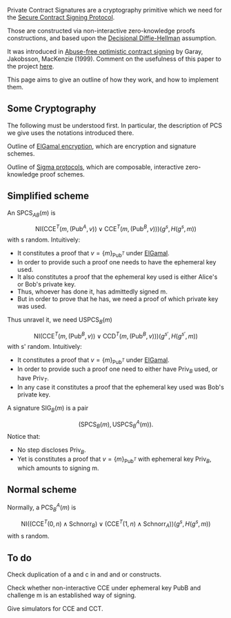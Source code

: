 Private Contract Signatures are a cryptography primitive which we need for the [[Secure Contract Signing Protocol]].

Those are constructed via non-interactive zero-knowledge proofs constructions, and based upon the [http://en.wikipedia.org/wiki/Decisional_Diffie%E2%80%93Hellman_assumption Decisional Diffie-Hellman] assumption.

It was introduced in [http://citeseerx.ist.psu.edu/viewdoc/summary?doi=10.1.1.118.4142 Abuse-free optimistic contract signing] by Garay, Jakobsson, MacKenzie (1999).
Comment on the usefulness of this paper to the project [[GarayJakobssonMackenzie|here]]. 

This page aims to give an outline of how they work, and how to implement them.

== Some Cryptography ==

The following must be understood first. In particular, the description of PCS we give uses the notations introduced there.

Outline of [[ElGamalSchnorr|ElGamal encryption]], which are encryption and signature schemes.

Outline of [[Sigma_Protocols|Sigma protocols]], which are composable, interactive zero-knowledge proof schemes.

== Simplified scheme ==



An <math>\textrm{SPCS}_{AB}(m)</math> is
:<math>\textrm{NI}\left(\textrm{CCE}^T(m,(\textrm{Pub}^A,v))\vee\textrm{CCE}^T(m,(\textrm{Pub}^B,v))\right)(g^s,H(g^s,m))
</math>
with s random. Intuitively:
* It constitutes a proof that <math>v=\{m\}_{\textrm{Pub}^T}</math> under [[ElGamal]].
* In order to provide such a proof one needs to have the ephemeral key used.
* It also constitutes a proof that the ephemeral key used is either Alice's or Bob's private key.
* Thus, whoever has done it, has admittedly signed m.
* But in order to prove that he has, we need a proof of which private key was used. 


Thus unravel it, we need <math>\textrm{USPCS}_B(m)</math>
:<math>\textrm{NI}\left(\textrm{CCE}^T(m,(\textrm{Pub}^B,v))\vee\textrm{CCD}^T(m,(\textrm{Pub}^B,v))\right)(g^{s'},H(g^{s'},m))
</math>
with s' random. Intuitively:
* It constitutes a proof that <math>v=\{m\}_{\textrm{Pub}^T}</math> under [[ElGamal]].
* In order to provide such a proof one need to either have <math>\textrm{Priv}_B</math> used, or have <math>\textrm{Priv}_T</math>.
* In any case it constitutes a proof that the ephemeral key used was Bob's private key.


A signature <math>\textrm{SIG}_B(m)</math> is a pair
:<math> \left(\textrm{SPCS}_B(m), \textrm{USPCS}_B^A(m)\right).
</math>
Notice that:
* No step discloses <math>\textrm{Priv}_B</math>.
* Yet is constitutes a proof that <math>v=\{m\}_{\textrm{Pub}^T}</math> with ephemeral key <math>\textrm{Priv}_B</math>, which amounts to signing m.

== Normal scheme ==

Normally, a <math>\textrm{PCS}_B^A(m)</math> is
:<math>\textrm{NI}\left((\textrm{CCE}^T(0,n)\wedge\textrm{Schnorr}_B)\vee(\textrm{CCE}^T(1,n)\wedge\textrm{Schnorr}_A)\right)(g^s,H(g^s,m))</math>
with s random.

== To do ==

Check duplication of a and c in and and or constructs.

Check whether non-interactive CCE under ephemeral key PubB and challenge m is an established way of signing.

Give simulators for CCE and CCT.